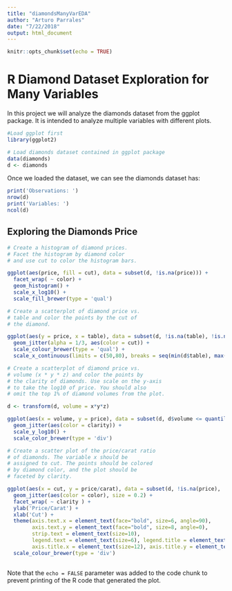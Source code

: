 ```yaml
---
title: "diamondsManyVarEDA"
author: "Arturo Parrales"
date: "7/22/2018"
output: html_document
---
```


```r
knitr::opts_chunk$set(echo = TRUE)
```

# R Diamond Dataset Exploration for Many Variables

In this project we will analyze the diamonds dataset from the ggplot package. It is intended to analyze multiple variables with different plots.

```r
#Load ggplot first
library(ggplot2) 

# Load diamonds dataset contained in ggplot package
data(diamonds)
d <- diamonds

```

Once we loaded the dataset, we can see the diamonds dataset has:

```r
print('Observations: ')
nrow(d) 
print('Variables: ')
ncol(d)
```

## Exploring the Diamonds Price

```r
# Create a histogram of diamond prices.
# Facet the histogram by diamond color
# and use cut to color the histogram bars.

ggplot(aes(price, fill = cut), data = subset(d, !is.na(price))) +
  facet_wrap( ~ color) +
  geom_histogram() +
  scale_x_log10() +
  scale_fill_brewer(type = 'qual')

```

```r
# Create a scatterplot of diamond price vs.
# table and color the points by the cut of
# the diamond.

ggplot(aes(y = price, x = table), data = subset(d, !is.na(table), !is.na(price))) +
  geom_jitter(alpha = 1/3, aes(color = cut)) +
  scale_colour_brewer(type = 'qual') +
  scale_x_continuous(limits = c(50,80), breaks = seq(min(d$table), max(d$table), by = 4))

```

```r
# Create a scatterplot of diamond price vs.
# volume (x * y * z) and color the points by
# the clarity of diamonds. Use scale on the y-axis
# to take the log10 of price. You should also
# omit the top 1% of diamond volumes from the plot.

d <- transform(d, volume = x*y*z)

ggplot(aes(x = volume, y = price), data = subset(d, d$volume <= quantile(d$volume, 0.99))) +
  geom_jitter(aes(color = clarity)) +
  scale_y_log10() +
  scale_color_brewer(type = 'div')

```

```r
# Create a scatter plot of the price/carat ratio
# of diamonds. The variable x should be
# assigned to cut. The points should be colored
# by diamond color, and the plot should be
# faceted by clarity.

ggplot(aes(x = cut, y = price/carat), data = subset(d, !is.na(price), !is.na(carat))) +
  geom_jitter(aes(color = color), size = 0.2) +
  facet_wrap( ~ clarity ) +
  ylab('Price/Carat') +
  xlab('Cut') +
  theme(axis.text.x = element_text(face="bold", size=6, angle=90),
        axis.text.y = element_text(face="bold", size=8, angle=0),
        strip.text = element_text(size=10), 
        legend.text = element_text(size=6), legend.title = element_text(face='bold',size=8),
        axis.title.x = element_text(size=12), axis.title.y = element_text(size=12)) +
  scale_colour_brewer(type = 'div') 
  
```

Note that the `echo = FALSE` parameter was added to the code chunk to prevent printing of the R code that generated the plot.
